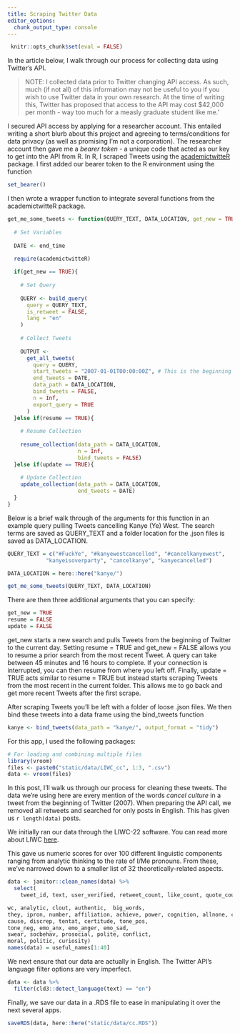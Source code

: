 ```yaml
---
title: Scraping Twitter Data
editor_options: 
  chunk_output_type: console
---
```


```r
 knitr::opts_chunk$set(eval = FALSE)
```

In the article below, I walk through our process for collecting data using Twitter's API. 

>NOTE: I collected data prior to Twitter changing API access. As such, much (if not all) of this information may not be useful to you if you wish to use Twitter data in your own research. At the time of writing this, Twitter has proposed that access to the API may cost $42,000 per month - way too much for a measly graduate student like me.'

I secured API access by applying for a researcher account. This entailed writing a short blurb about this project and agreeing to terms/conditions for data privacy (as well as promising I'm not a corporation). The researcher account then gave me a *bearer token* - a unique code that acted as our key to get into the API from R. 
In R, I scraped Tweets using the [academictwitteR](https://github.com/cjbarrie/academictwitteR) package. 
I first added our bearer token to the R environment using the function

```r
set_bearer()
```

I then wrote a wrapper function to integrate several functions from the academictwitteR package. 

```r
get_me_some_tweets <- function(QUERY_TEXT, DATA_LOCATION, get_new = TRUE, resume = FALSE, update = FALSE, end_time = Sys.time()){
  
  # Set Variables
  
  DATE <- end_time

  require(academictwitteR)
  
  if(get_new == TRUE){
    
    # Set Query
    
    QUERY <- build_query(
      query = QUERY_TEXT,
      is_retweet = FALSE,
      lang = "en"
    )
  
    # Collect Tweets
    
    OUTPUT <-
      get_all_tweets(
        query = QUERY,
        start_tweets = "2007-01-01T00:00:00Z", # This is the beginning of Twitter
        end_tweets = DATE,
        data_path = DATA_LOCATION,
        bind_tweets = FALSE,
        n = Inf,
        export_query = TRUE
      )
  }else if(resume == TRUE){
    
    # Resume Collection
    
    resume_collection(data_path = DATA_LOCATION,
                      n = Inf,
                      bind_tweets = FALSE)
  }else if(update == TRUE){
    
    # Update Collection
    update_collection(data_path = DATA_LOCATION, 
                      end_tweets = DATE)
  }
}
```

Below is a brief walk through of the arguments for this function in an example query pulling Tweets cancelling Kanye (Ye) West. The search terms are saved as QUERY_TEXT and a folder location for the .json files is saved as DATA_LOCATION.

```r
QUERY_TEXT = c("#FuckYe", "#kanyewestcancelled", "#cancelkanyewest",
            "kanyeisoverparty", "cancelkanye", "kanyecancelled")

DATA_LOCATION = here::here("kanye/")

get_me_some_tweets(QUERY_TEXT, DATA_LOCATION)
```

There are then three additional arguments that you can specify:

```r
get_new = TRUE
resume = FALSE 
update = FALSE
```

get_new starts a new search and pulls Tweets from the beginning of Twitter to the current day. Setting resume = TRUE and get_new = FALSE allows you to resume a prior search from the most recent Tweet. A query can take between 45 minutes and 16 hours to complete. If your connection is interrupted, you can then resume from where you left off. Finally, update = TRUE acts similar to resume = TRUE but instead starts scraping Tweets from the most recent in the current folder. This allows me to go back and get more recent Tweets after the first scrape.

After scraping Tweets you'll be left with a folder of loose .json files. We then bind these tweets into a data frame using the bind_tweets function

```r
kanye <- bind_tweets(data_path = "kanye/", output_format = "tidy")
```

For this app, I used the following packages:

```r
# For loading and combining multiple files
library(vroom)
files <- paste0("static/data/LIWC_cc", 1:3, ".csv")
data <- vroom(files)
```

In this post, I'll walk us through our process for cleaning these tweets. The data we're using here are every mention of the words *cancel culture* in a tweet from the beginning of Twitter (2007). When preparing the API call, we removed all retweets and searched for only posts in English. This has given us `r length(data)` posts.

We initially ran our data through the LIWC-22 software. You can read more about LIWC [here](https://www.liwc.app/).

This gave us numeric scores for over 100 different linguistic components ranging from analytic thinking to the rate of I/Me pronouns. From these, we've narrowed down to a smaller list of 32 theoretically-related aspects.

```r
data <- janitor::clean_names(data) %>% 
  select(
    tweet_id, text, user_verified, retweet_count, like_count, quote_count, user_followers_count, user_following_count, 

wc, analytic, clout, authentic,  big_words,
they, ipron, number, affiliation, achieve, power, cognition, allnone, cogproc, insight, 
cause, discrep, tentat, certitude, tone_pos,
tone_neg, emo_anx, emo_anger, emo_sad,
swear, socbehav, prosocial, polite, conflict,
moral, politic, curiosity)
names(data) = useful_names[1:40]
```

We next ensure that our data are actually in English. The Twitter API's language filter options are very imperfect.

```r
data <- data %>% 
  filter(cld3::detect_language(text) == "en")
```

Finally, we save our data in a .RDS file to ease in manipulating it over the next several apps.

```r
saveRDS(data, here::here("static/data/cc.RDS"))
```


